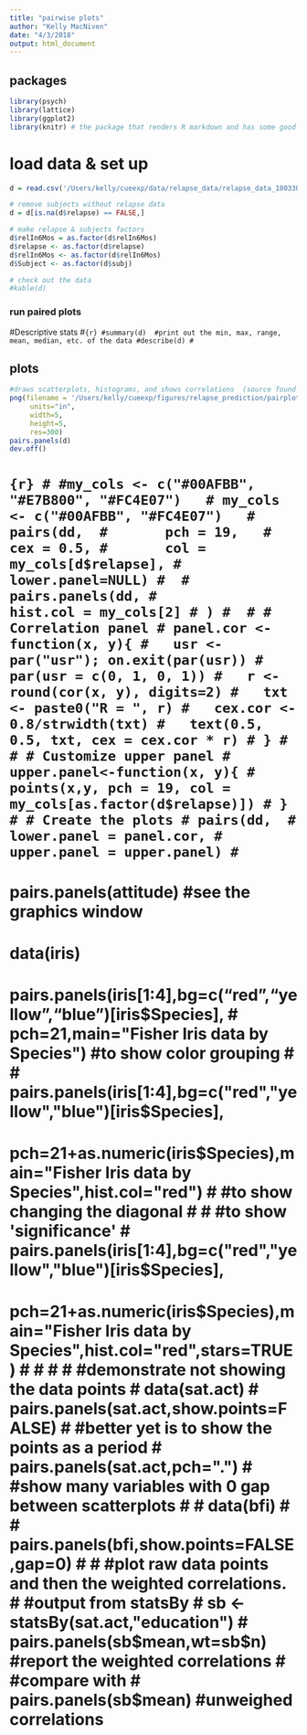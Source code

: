 ```yaml
---
title: "pairwise plots"
author: "Kelly MacNiven"
date: "4/3/2018"
output: html_document
---
```


## packages
```r
library(psych) 
library(lattice)
library(ggplot2)
library(knitr) # the package that renders R markdown and has some good additional functionality
```

# load data & set up
```r
d = read.csv('/Users/kelly/cueexp/data/relapse_data/relapse_data_180330.csv')

# remove subjects without relapse data
d = d[is.na(d$relapse) == FALSE,]

# make relapse & subjects factors
d$relIn6Mos = as.factor(d$relIn6Mos)
d$relapse <- as.factor(d$relapse)
d$relIn6Mos <- as.factor(d$relIn6Mos)
d$Subject <- as.factor(d$subj)

# check out the data 
#kable(d)
```

### run paired plots 


#Descriptive stats
#```{r}
#summary(d)  #print out the min, max, range, mean, median, etc. of the data
#describe(d)
#```

## plots
```r
#draws scatterplots, histograms, and shows correlations  (source found in the psych package)
png(filename = '/Users/kelly/cueexp/figures/relapse_prediction/pairplots.png',
     units="in",
     width=5,
     height=5,
     res=300)
pairs.panels(d)
dev.off()
```

# ```{r}
# #my_cols <- c("#00AFBB", "#E7B800", "#FC4E07")  
# my_cols <- c("#00AFBB", "#FC4E07")  
# pairs(dd, 
#       pch = 19,  
#       cex = 0.5,
#       col = my_cols[d$relapse],
#       lower.panel=NULL)
# 
# pairs.panels(dd,
#              hist.col = my_cols[2]
# )
# 
# # Correlation panel
# panel.cor <- function(x, y){
#   usr <- par("usr"); on.exit(par(usr))
#   par(usr = c(0, 1, 0, 1))
#   r <- round(cor(x, y), digits=2)
#   txt <- paste0("R = ", r)
#   cex.cor <- 0.8/strwidth(txt)
#   text(0.5, 0.5, txt, cex = cex.cor * r)
# }
# 
# # Customize upper panel
# upper.panel<-function(x, y){
#   points(x,y, pch = 19, col = my_cols[as.factor(d$relapse)])
# }
# # Create the plots
# pairs(dd, 
#       lower.panel = panel.cor,
#       upper.panel = upper.panel)
# ```
# 
# 
# pairs.panels(attitude)   #see the graphics window
# data(iris)
# pairs.panels(iris[1:4],bg=c("red","yellow","blue")[iris$Species],
#              pch=21,main="Fisher Iris data by Species") #to show color grouping
# 
# pairs.panels(iris[1:4],bg=c("red","yellow","blue")[iris$Species],
#              pch=21+as.numeric(iris$Species),main="Fisher Iris data by Species",hist.col="red") 
# #to show changing the diagonal
# 
# #to show 'significance'
# pairs.panels(iris[1:4],bg=c("red","yellow","blue")[iris$Species],
#              pch=21+as.numeric(iris$Species),main="Fisher Iris data by Species",hist.col="red",stars=TRUE) 
# 
# 
# 
# #demonstrate not showing the data points
# data(sat.act)
# pairs.panels(sat.act,show.points=FALSE)
# #better yet is to show the points as a period
# pairs.panels(sat.act,pch=".")
# #show many variables with 0 gap between scatterplots
# # data(bfi)
# # pairs.panels(bfi,show.points=FALSE,gap=0)
# 
# #plot raw data points and then the weighted correlations.
# #output from statsBy
# sb <- statsBy(sat.act,"education")
# pairs.panels(sb$mean,wt=sb$n)  #report the weighted correlations
# #compare with 
# pairs.panels(sb$mean) #unweighed correlations
# 
# 
# 
# 
# 
